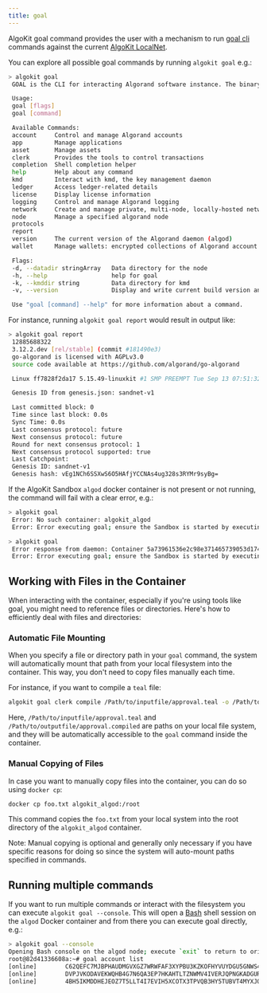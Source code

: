 ```yaml
---
title: goal
---
```


AlgoKit goal command provides the user with a mechanism to run [goal cli](https://developer.algorand.org/docs/clis/goal/goal/) commands against the current [AlgoKit LocalNet](./localnet.mdx).

You can explore all possible goal commands by running `algokit goal` e.g.:

```bash
> algokit goal
 GOAL is the CLI for interacting Algorand software instance. The binary 'goal' is installed alongside the algod binary and is considered an integral part of the complete installation. The binaries should be used in tandem - you should not try to use a version of goal with a different version of algod.

 Usage:
 goal [flags]
 goal [command]

 Available Commands:
 account     Control and manage Algorand accounts
 app         Manage applications
 asset       Manage assets
 clerk       Provides the tools to control transactions
 completion  Shell completion helper
 help        Help about any command
 kmd         Interact with kmd, the key management daemon
 ledger      Access ledger-related details
 license     Display license information
 logging     Control and manage Algorand logging
 network     Create and manage private, multi-node, locally-hosted networks
 node        Manage a specified algorand node
 protocols
 report
 version     The current version of the Algorand daemon (algod)
 wallet      Manage wallets: encrypted collections of Algorand account keys

 Flags:
 -d, --datadir stringArray   Data directory for the node
 -h, --help                  help for goal
 -k, --kmddir string         Data directory for kmd
 -v, --version               Display and write current build version and exit

 Use "goal [command] --help" for more information about a command.
```

For instance, running `algokit goal report` would result in output like:

```sh
> algokit goal report
 12885688322
 3.12.2.dev [rel/stable] (commit #181490e3)
 go-algorand is licensed with AGPLv3.0
 source code available at https://github.com/algorand/go-algorand

 Linux ff7828f2da17 5.15.49-linuxkit #1 SMP PREEMPT Tue Sep 13 07:51:32 UTC 2022 aarch64 GNU/Linux

 Genesis ID from genesis.json: sandnet-v1

 Last committed block: 0
 Time since last block: 0.0s
 Sync Time: 0.0s
 Last consensus protocol: future
 Next consensus protocol: future
 Round for next consensus protocol: 1
 Next consensus protocol supported: true
 Last Catchpoint:
 Genesis ID: sandnet-v1
 Genesis hash: vEg1NCh6SSXwS6O5HAfjYCCNAs4ug328s3RYMr9syBg=
```

If the AlgoKit Sandbox `algod` docker container is not present or not running, the command will fail with a clear error, e.g.:

```sh
> algokit goal
 Error: No such container: algokit_algod
 Error: Error executing goal; ensure the Sandbox is started by executing `algokit sandbox status`
```

```sh
> algokit goal
 Error response from daemon: Container 5a73961536e2c98e371465739053d174066c40d00647c8742f2bb39eb793ed7e is not running
 Error: Error executing goal; ensure the Sandbox is started by executing `algokit sandbox status`
```

## Working with Files in the Container

When interacting with the container, especially if you're using tools like goal, you might need to reference files or directories. Here's how to efficiently deal with files and directories:

### Automatic File Mounting

When you specify a file or directory path in your `goal` command, the system will automatically mount that path from your local filesystem into the container. This way, you don't need to copy files manually each time.

For instance, if you want to compile a `teal` file:

```sh
algokit goal clerk compile /Path/to/inputfile/approval.teal -o /Path/to/outputfile/approval.compiled
```

Here, `/Path/to/inputfile/approval.teal` and `/Path/to/outputfile/approval.compiled` are paths on your local file system, and they will be automatically accessible to the `goal` command inside the container.

### Manual Copying of Files

In case you want to manually copy files into the container, you can do so using `docker cp`:

```sh
docker cp foo.txt algokit_algod:/root
```

This command copies the `foo.txt` from your local system into the root directory of the `algokit_algod` container.

Note: Manual copying is optional and generally only necessary if you have specific reasons for doing so since the system will auto-mount paths specified in commands.

## Running multiple commands

If you want to run multiple commands or interact with the filesystem you can execute `algokit goal --console`. This will open a [Bash](https://www.gnu.org/software/bash/) shell session on the `algod` Docker container and from there you can execute goal directly, e.g.:

```sh
> algokit goal --console
Opening Bash console on the algod node; execute `exit` to return to original console
root@82d41336608a:~# goal account list
[online]        C62QEFC7MJBPHAUDMGVXGZ7WRWFAF3XYPBU3KZKOFHYVUYDGU5GNWS4NWU      C62QEFC7MJBPHAUDMGVXGZ7WRWFAF3XYPBU3KZKOFHYVUYDGU5GNWS4NWU      4000000000000000 microAlgos
[online]        DVPJVKODAVEKWQHB4G7N6QA3EP7HKAHTLTZNWMV4IVERJQPNGKADGURU7Y      DVPJVKODAVEKWQHB4G7N6QA3EP7HKAHTLTZNWMV4IVERJQPNGKADGURU7Y      4000000000000000 microAlgos
[online]        4BH5IKMDDHEJEOZ7T5LLT4I7EVIH5XCOTX3TPVQB3HY5TUBVT4MYXJOZVA      4BH5IKMDDHEJEOZ7T5LLT4I7EVIH5XCOTX3TPVQB3HY5TUBVT4MYXJOZVA      2000000000000000 microAlgos
```
